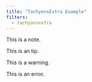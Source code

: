 ```yaml
---
title: "TachyonsExtra Example"
filters:
  - tachyonsextra
---
```


::: {.box-note}
This is a note.
:::

::: {.box-tip}
This is an tip.
:::

::: {.box-warning}
This is a warning.
:::

::: {.box-error}
This is an error.
:::